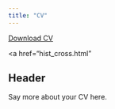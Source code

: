 ```yaml
---
title: "CV"
---
```


<a href="CV.pdf#" class="download" title="Download CV as PDF">Download CV</a>			

<a href="hist_cross.html"</a>

## Header

Say more about your CV here.

